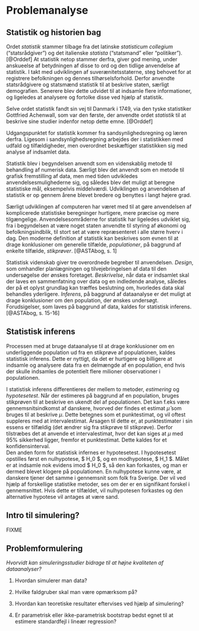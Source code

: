 # Problemanalyse

## Statistik og historien bag

Ordet _statistik_ stammer tilbage fra det latinske _statisticum collegium_ ("statsrådgiver") og det italienske _statista_ ("statsmand" eller "politiker"). [@Orddef] At statistik netop stammer derfra, giver god mening, under anskueelse af betydningen af disse to ord og den tidlige anvendelse af statistik. I takt med udviklingen af suverænitetsstaterne, steg behovet for at registrere befolkningen og dennes tilhørselsforhold. Derfor anvendte statsrådgivere og statsmænd statistik til at beskrive staten, særligt demografien. Senerere blev dette udvidet til at indsamle flere informationer, og ligeledes at analysere og fortolke disse ved hjælp af statistik.

Selve ordet statistik fandt sin vej til Danmark i 1749, via den tyske statistiker Gottfried Achenwall, som var den første, der anvendte ordet _statistik_ til at beskrive sine studier indenfor netop dette emne. [@Orddef]

Udgangspunktet for statistik kommer fra sandsynlighedsregning og læren derfra. Ligesom i sandsynlighedsregning arbejdes der i statistikken med udfald og tilfældigheder, men overordnet beskæftiger statistikken sig med analyse af indsamlet data.

Statistik blev i begyndelsen anvendt som en videnskablig metode til behandling af numerisk data. Særligt blev det anvendt som en metode til grafisk fremstilling af data, men med tiden udvikledes anvendelsesmulighederne sig, og således blev det muligt at beregne statistiske mål, eksempelvis middelværdi. Udviklingen og anvendelsen af statistik er op gennem årene blevet bredere og benyttes i langt højere grad.

Særligt udviklingen af computeren har været med til at gøre anvendelsen af komplicerede statistiske beregninger hurtigere, mere præcise og mere tilgængelige. Anvendelsesområderne for statistik har ligeledes udviklet sig, fra i begyndelsen at være noget staten anvendte til styring af økonomi og befolkningsindblik, til stort set at være repræsenteret i alle større hverv i dag. Den moderne definition af statistik kan beskrives som evnen til at drage konklusioner om generelle tilfælde, _populationer_, på baggrund af enkelte tilfælde, _stikprøver_. [@ASTAbog, s. 1]

Statistisk videnskab giver tre overordnede begreber til anvendelsen. _Design_, som omhandler planlægningen og tilvejebringelsen af data til den undersøgelse der ønskes foretaget. _Beskrivelse_, når data er indsamlet skal der laves en sammenfatning over data og en indledende analyse, således der på et oplyst grundlag kan træffes beslutning om, hvorledes data skal behandles yderligere. _Inferens_, på baggrund af dataanalyse er det muligt at drage konklusioner om den population, der ønskes undersøgt. Forudsigelser, som laves på baggrund af data, kaldes for statistisk inferens. [@ASTAbog, s. 15-16]

## Statistisk inferens

Processen med at bruge dataanalyse til at drage konklusioner om en underliggende population ud fra en stikprøve af populationen, kaldes statistisk inferens. Dette er nyttigt, da det er hurtigere og billigere at indsamle og analysere data fra en delmængde af en population, end hvis der skulle indsamles de potentielt flere milioner observationer i populationen. 

I statistisk inferens differentieres der mellem to metoder, _estimering_ og _hypotesetest_. Når der estimeres på baggrund af en population, bruges stikprøven til at beskrive en ukendt del af populationen. Det kan f.eks være gennemsnitsindkomst af danskere, hvorved der findes et estimat $\hat{\mu}$ som bruges til at beskrive $\mu$. Dette betegnes som et punktestimat, og vil oftest suppleres med at intervalestimat. Årsagen til dette er, at punktestimater i sin essens er tilfældig (det ændrer sig fra stikprøve til stikprøve). Derfor tilstræbes det at anvende et intervalestimat, hvor det kan siges at $\mu$ med 95% sikkerhed ligger, fremfor et punktestimat. Dette kaldes for et konfidensinterval.  
Den anden form for statistisk infernes er hypotesetest. I hypotesetest opstilles først en nulhypotese, $ H_0 $, og en modhypotese, $ H_1 $. Målet er at indsamle nok evidens imod $ H_0 $, så den kan forkastes, og man er dermed blevet klogere på populationen. 
En nulhypotese kunne være, at danskere tjener det samme i gennemsnit som folk fra Sverige. Der vil ved hjælp af forskellige statistike metoder, ses om der er en signifikant forskel i gennemsnittet.
Hvis dette er tilfældet, vil nulhypotesen forkastes og den alternative hypotese vil antages at være sand.

## Intro til simulering?

FIXME

## Problemformulering

_Hvorvidt kan simuleringsstudier bidrage til at højne kvaliteten af dataanalyser?_

1. Hvordan simulerer man data?

2. Hvilke faldgruber skal man være opmærksom på?

3. Hvordan kan teoretiske resultater eftervises ved hjælp af simulering?

4. Er parametrisk eller ikke-parametrisk bootstrap bedst egnet til at estimere standardfejl i lineær regression?









